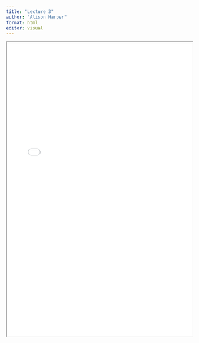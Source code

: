 ```yaml
---
title: "Lecture 3"
author: "Alison Harper"
format: html
editor: visual
---
```


::: {.callout-tip title="Lecture 3 materials for 2024_2025:" collapse="true"}
<iframe width="100%" height="800" src="BEM2031_Lecture_3.pdf">

</iframe>
:::
